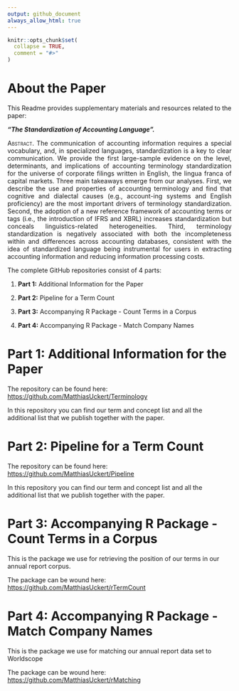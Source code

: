```yaml
---
output: github_document
always_allow_html: true
---
```


<!-- README.md is generated from README.Rmd. Please edit that file -->

```r
knitr::opts_chunk$set(
  collapse = TRUE,
  comment = "#>"
)
```

# About the Paper

This Readme provides supplementary materials and resources related to the paper:

***"The Standardization of Accounting Language".***

::: {style="text-align: justify"}
[Abstract.]{.smallcaps} The communication of accounting information requires a special vocabulary, and, in specialized languages, standardization is a key to clear communication. We provide the first large-sample evidence on the level, determinants, and implications of accounting terminology standardization for the universe of corporate filings written in English, the lingua franca of capital markets. Three main takeaways emerge from our analyses. First, we describe the use and properties of accounting terminology and find that cognitive and dialectal causes (e.g., account-ing systems and English proficiency) are the most important drivers of terminology standardization. Second, the adoption of a new reference framework of accounting terms or tags (i.e., the introduction of IFRS and XBRL) increases standardization but conceals linguistics-related heterogeneities. Third, terminology standardization is negatively associated with both the incompleteness within and differences across accounting databases, consistent with the idea of standardized language being instrumental for users in extracting accounting information and reducing information processing costs.
:::

The complete GitHub repositories consist of 4 parts:

1.  **Part 1:** Additional Information for the Paper

2.  **Part 2:** Pipeline for a Term Count

3.  **Part 3:** Accompanying R Package - Count Terms in a Corpus

4.  **Part 4:** Accompanying R Package - Match Company Names

# Part 1: Additional Information for the Paper

The repository can be found here: <https://github.com/MatthiasUckert/Terminology>

In this repository you can find our term and concept list and all the additional list that we publish together with the paper.

# Part 2: Pipeline for a Term Count

The repository can be found here: <https://github.com/MatthiasUckert/Pipeline>

In this repository you can find our term and concept list and all the additional list that we publish together with the paper.

# Part 3: Accompanying R Package - Count Terms in a Corpus

This is the package we use for retrieving the position of our terms in our annual report corpus.

The package can be wound here: <https://github.com/MatthiasUckert/rTermCount>

# Part 4: Accompanying R Package - Match Company Names

This is the package we use for matching our annual report data set to Worldscope

The package can be wound here: <https://github.com/MatthiasUckert/rMatching>
